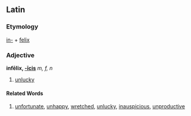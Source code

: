 ==Latin==
===Etymology===
[[in-]] + [[felix]]
===Adjective===
'''infēlix, [[Wiktionary Appendix:Latin third declension|-īcis]]''' ''m, f, n''

#[[unlucky]]
====Related Words====
#[[unfortunate]], [[unhappy]], [[wretched]], [[unlucky]], [[inauspicious]], [[unproductive]]